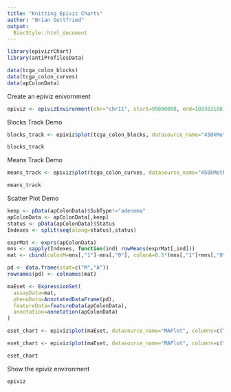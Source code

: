 ```yaml
---
title: "Knitting Epiviz Charts"
author: "Brian Gottfried"
output:
  BiocStyle::html_document
---
```


```r
library(epivizrChart)
library(antiProfilesData)
```


```r
data(tcga_colon_blocks)
data(tcga_colon_curves)
data(apColonData)
```

Create an epiviz enivornment
```r
epiviz <- epivizEnvironment(chr="chr11", start=99800000, end=103383180)
```

Blocks Track Demo
```r
blocks_track <- epiviz$plot(tcga_colon_blocks, datasource_name="450kMeth")

blocks_track
```


Means Track Demo
```r
means_track <- epiviz$plot(tcga_colon_curves, datasource_name="450kMeth", type="bp",columns=c("cancerMean","normalMean"))

means_track
```

Scatter Plot Demo
```r
keep <- pData(apColonData)$SubType!="adenoma"
apColonData <- apColonData[,keep]
status <- pData(apColonData)$Status
Indexes <- split(seq(along=status),status)

exprMat <- exprs(apColonData)
mns <- sapply(Indexes, function(ind) rowMeans(exprMat[,ind]))
mat <- cbind(colonM=mns[,"1"]-mns[,"0"], colonA=0.5*(mns[,"1"]+mns[,"0"]))

pd <- data.frame(stat=c("M","A"))
rownames(pd) <- colnames(mat)

maEset <- ExpressionSet(
  assayData=mat,
  phenoData=AnnotatedDataFrame(pd),
  featureData=featureData(apColonData),
  annotation=annotation(apColonData)
)
```
```r
eset_chart <- epiviz$plot(maEset, datasource_name="MAPlot", columns=c("colonA","colonM"))
```

```r
eset_chart <- epiviz$plot(maEset, datasource_name="MAPlot", columns=c("colonA","colonM"))
```
```r
eset_chart
```


Show the epiviz environment
```r
epiviz
```


